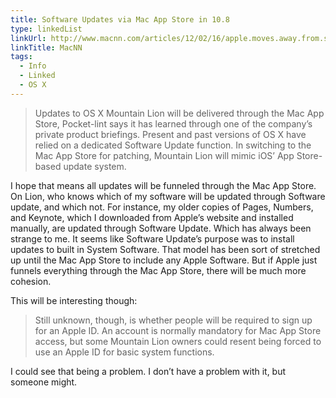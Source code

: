 ```yaml
---
title: Software Updates via Mac App Store in 10.8
type: linkedList
linkUrl: http://www.macnn.com/articles/12/02/16/apple.moves.away.from.software.update.tech/
linkTitle: MacNN
tags:
  - Info
  - Linked
  - OS X
---
```


> Updates to OS X Mountain Lion will be delivered through the Mac App Store, Pocket-lint says it has learned through one of the company’s private product briefings. Present and past versions of OS X have relied on a dedicated Software Update function. In switching to the Mac App Store for patching, Mountain Lion will mimic iOS’ App Store-based update system.

I hope that means all updates will be funneled through the Mac App Store. On Lion, who knows which of my software will be updated through Software update, and which not. For instance, my older copies of Pages, Numbers, and Keynote, which I downloaded from Apple’s website and installed manually, are updated through Software Update. Which has always been strange to me. It seems like Software Update’s purpose was to install updates to built in System Software. That model has been sort of stretched up until the Mac App Store to include any Apple Software. But if Apple just funnels everything through the Mac App Store, there will be much more cohesion.

This will be interesting though:

> Still unknown, though, is whether people will be required to sign up for an Apple ID. An account is normally mandatory for Mac App Store access, but some Mountain Lion owners could resent being forced to use an Apple ID for basic system functions.

I could see that being a problem. I don’t have a problem with it, but someone might.
